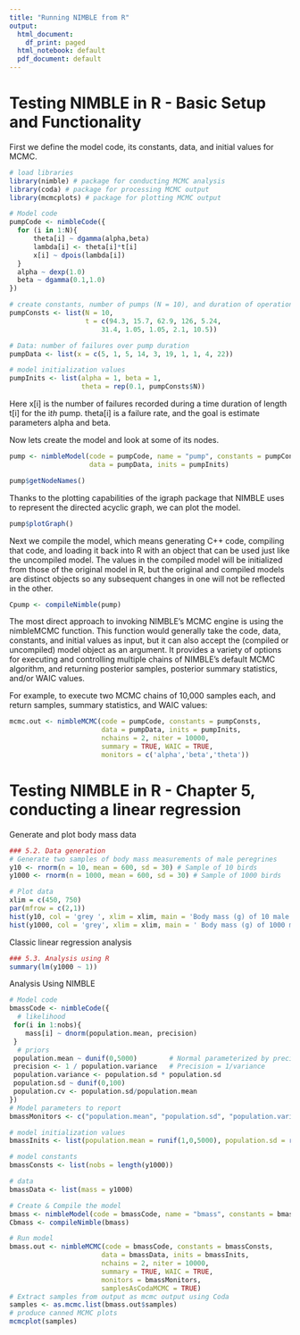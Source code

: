 ```yaml
---
title: "Running NIMBLE from R"
output:
  html_document:
    df_print: paged
  html_notebook: default
  pdf_document: default
---
```


# Testing NIMBLE in R - Basic Setup and Functionality
First we define the model code, its constants, data, and initial values for MCMC.
```r
# load libraries
library(nimble) # package for conducting MCMC analysis
library(coda) # package for processing MCMC output
library(mcmcplots) # package for plotting MCMC output

# Model code
pumpCode <- nimbleCode({ 
  for (i in 1:N){
      theta[i] ~ dgamma(alpha,beta)
      lambda[i] <- theta[i]*t[i]
      x[i] ~ dpois(lambda[i])
  }
  alpha ~ dexp(1.0)
  beta ~ dgamma(0.1,1.0)
})

# create constants, number of pumps (N = 10), and duration of operation for each pump (t)
pumpConsts <- list(N = 10,
                   t = c(94.3, 15.7, 62.9, 126, 5.24,
                       31.4, 1.05, 1.05, 2.1, 10.5))

# Data: number of failures over pump duration
pumpData <- list(x = c(5, 1, 5, 14, 3, 19, 1, 1, 4, 22))

# model initialization values
pumpInits <- list(alpha = 1, beta = 1,
                  theta = rep(0.1, pumpConsts$N))
```
Here x[i] is the number of failures recorded during a time duration of length t[i] for the i*th* pump. theta[i] is a failure rate, and the goal is estimate parameters alpha and beta. 

Now lets create the model and look at some of its nodes.
```r
pump <- nimbleModel(code = pumpCode, name = "pump", constants = pumpConsts,
                    data = pumpData, inits = pumpInits)

pump$getNodeNames()
```
Thanks to the plotting capabilities of the igraph package that NIMBLE uses to represent the directed acyclic graph, we can plot the model.
```r
pump$plotGraph()
```

Next we compile the model, which means generating C++ code, compiling that code, and loading it back into R with an object that can be used just like the uncompiled model. The values in the compiled model will be initialized from those of the original model in R, but the original and compiled models are distinct objects so any subsequent changes in one will not be reflected in the other.
```r
Cpump <- compileNimble(pump)
```

The most direct approach to invoking NIMBLE’s MCMC engine is using the nimbleMCMC function. This function would generally take the code, data, constants, and initial values as input, but it can also accept the (compiled or uncompiled) model object as an argument. It provides a variety of options for executing and controlling multiple chains of NIMBLE’s default MCMC algorithm, and returning posterior samples, posterior summary statistics, and/or WAIC values.

For example, to execute two MCMC chains of 10,000 samples each, and return samples, summary statistics, and WAIC values:
```r
mcmc.out <- nimbleMCMC(code = pumpCode, constants = pumpConsts,
                       data = pumpData, inits = pumpInits,
                       nchains = 2, niter = 10000,
                       summary = TRUE, WAIC = TRUE,
                       monitors = c('alpha','beta','theta'))
```

# Testing NIMBLE in R - Chapter 5, conducting a linear regression

Generate and plot body mass data
```r
### 5.2. Data generation
# Generate two samples of body mass measurements of male peregrines
y10 <- rnorm(n = 10, mean = 600, sd = 30) # Sample of 10 birds
y1000 <- rnorm(n = 1000, mean = 600, sd = 30) # Sample of 1000 birds

# Plot data
xlim = c(450, 750)
par(mfrow = c(2,1))
hist(y10, col = 'grey ', xlim = xlim, main = 'Body mass (g) of 10 male peregrines')
hist(y1000, col = 'grey', xlim = xlim, main = ' Body mass (g) of 1000 male peregrines')
```
Classic linear regression analysis
```r
### 5.3. Analysis using R
summary(lm(y1000 ~ 1))
```

Analysis Using NIMBLE
```r
# Model code
bmassCode <- nimbleCode({ 
  # likelihood
 for(i in 1:nobs){
    mass[i] ~ dnorm(population.mean, precision)
 }
  # priors
 population.mean ~ dunif(0,5000)		# Normal parameterized by precision
 precision <- 1 / population.variance	# Precision = 1/variance
 population.variance <- population.sd * population.sd
 population.sd ~ dunif(0,100)
 population.cv <- population.sd/population.mean
})
# Model parameters to report
bmassMonitors <- c("population.mean", "population.sd", "population.variance", "population.cv")

# model initialization values
bmassInits <- list(population.mean = runif(1,0,5000), population.sd = runif(1, 1, 30))

# model constants
bmassConsts <- list(nobs = length(y1000))

# data
bmassData <- list(mass = y1000)

# Create & Compile the model
bmass <- nimbleModel(code = bmassCode, name = "bmass", constants = bmassConsts, data = bmassData, inits = bmassInits)
Cbmass <- compileNimble(bmass)

# Run model
bmass.out <- nimbleMCMC(code = bmassCode, constants = bmassConsts,
                       data = bmassData, inits = bmassInits,
                       nchains = 2, niter = 10000,
                       summary = TRUE, WAIC = TRUE,
                       monitors = bmassMonitors,
                       samplesAsCodaMCMC = TRUE)
# Extract samples from output as mcmc output using Coda
samples <- as.mcmc.list(bmass.out$samples)
# produce canned MCMC plots
mcmcplot(samples)
```